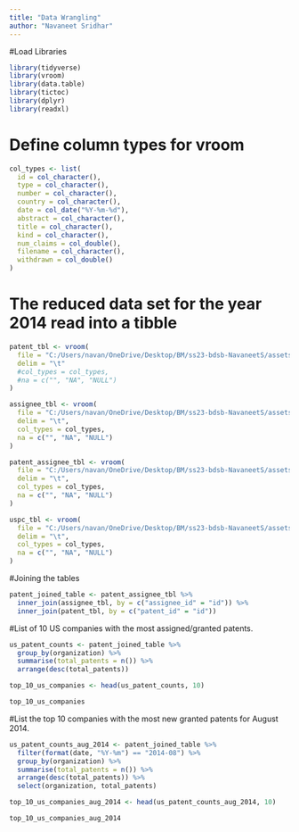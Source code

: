 ```yaml
---
title: "Data Wrangling"
author: "Navaneet Sridhar"
---
```

#Load Libraries
```r
library(tidyverse)
library(vroom)
library(data.table)
library(tictoc)
library(dplyr)
library(readxl)

```
# Define column types for vroom
```r
col_types <- list(
  id = col_character(),
  type = col_character(),
  number = col_character(),
  country = col_character(),
  date = col_date("%Y-%m-%d"),
  abstract = col_character(),
  title = col_character(),
  kind = col_character(),
  num_claims = col_double(),
  filename = col_character(),
  withdrawn = col_double()
)

```
# The reduced data set for the year 2014 read into a tibble
```r

patent_tbl <- vroom(
  file = "C:/Users/navan/OneDrive/Desktop/BM/ss23-bdsb-NavaneetS/assets/Wrangling/Patent_data_reduced/patent.tsv", 
  delim = "\t"
  #col_types = col_types,
  #na = c("", "NA", "NULL")
)

assignee_tbl <- vroom(
  file = "C:/Users/navan/OneDrive/Desktop/BM/ss23-bdsb-NavaneetS/assets/Wrangling/Patent_data_reduced/assignee.tsv", 
  delim = "\t", 
  col_types = col_types,
  na = c("", "NA", "NULL")
)

patent_assignee_tbl <- vroom(
  file = "C:/Users/navan/OneDrive/Desktop/BM/ss23-bdsb-NavaneetS/assets/Wrangling/Patent_data_reduced/patent_assignee.tsv", 
  delim = "\t", 
  col_types = col_types,
  na = c("", "NA", "NULL")
)

uspc_tbl <- vroom(
  file = "C:/Users/navan/OneDrive/Desktop/BM/ss23-bdsb-NavaneetS/assets/Wrangling/Patent_data_reduced/uspc.tsv", 
  delim = "\t", 
  col_types = col_types,
  na = c("", "NA", "NULL")
)

```
#Joining the tables
```r
patent_joined_table <- patent_assignee_tbl %>%
  inner_join(assignee_tbl, by = c("assignee_id" = "id")) %>%
  inner_join(patent_tbl, by = c("patent_id" = "id"))


```

#List of 10 US companies with the most assigned/granted patents.
```r
us_patent_counts <- patent_joined_table %>%
  group_by(organization) %>%
  summarise(total_patents = n()) %>%
  arrange(desc(total_patents))

top_10_us_companies <- head(us_patent_counts, 10)

top_10_us_companies


```

#List the top 10 companies with the most new granted patents for August 2014.
```r
us_patent_counts_aug_2014 <- patent_joined_table %>%
  filter(format(date, "%Y-%m") == "2014-08") %>%
  group_by(organization) %>%
  summarise(total_patents = n()) %>%
  arrange(desc(total_patents)) %>%
  select(organization, total_patents)

top_10_us_companies_aug_2014 <- head(us_patent_counts_aug_2014, 10)

top_10_us_companies_aug_2014

```

